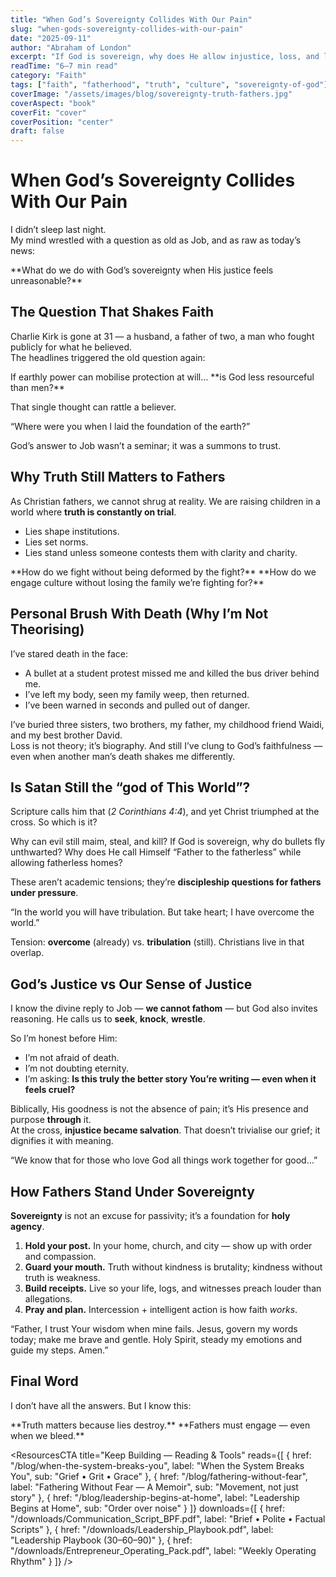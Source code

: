 ```yaml
---
title: "When God’s Sovereignty Collides With Our Pain"
slug: "when-gods-sovereignty-collides-with-our-pain"
date: "2025-09-11"
author: "Abraham of London"
excerpt: "If God is sovereign, why does He allow injustice, loss, and lies to prevail? As fathers and Christians, we cannot ignore this question."
readTime: "6–7 min read"
category: "Faith"
tags: ["faith", "fatherhood", "truth", "culture", "sovereignty-of-god"]
coverImage: "/assets/images/blog/sovereignty-truth-fathers.jpg"
coverAspect: "book"
coverFit: "cover"
coverPosition: "center"
draft: false
---
```


# When God’s Sovereignty Collides With Our Pain

I didn’t sleep last night.  
My mind wrestled with a question as old as Job, and as raw as today’s news:

<PullLine>
  **What do we do with God’s sovereignty when His justice feels unreasonable?**
</PullLine>

<Rule />

## The Question That Shakes Faith

Charlie Kirk is gone at 31 — a husband, a father of two, a man who fought publicly for what he believed.  
The headlines triggered the old question again:

<PullLine subtle>
  If earthly power can mobilise protection at will… **is God less resourceful than men?**
</PullLine>

That single thought can rattle a believer.

<Verse cite="Job 38:4">
  “Where were you when I laid the foundation of the earth?”
</Verse>

God’s answer to Job wasn’t a seminar; it was a summons to trust.

<Rule />

## Why Truth Still Matters to Fathers

As Christian fathers, we cannot shrug at reality. We are raising children in a world where **truth is constantly on trial**.

- Lies shape institutions.  
- Lies set norms.  
- Lies stand unless someone contests them with clarity and charity.

<Note tone="key" title="The Father’s Engagement">
  **How do we fight without being deformed by the fight?**  
  **How do we engage culture without losing the family we’re fighting for?**
</Note>

<Rule />

## Personal Brush With Death (Why I’m Not Theorising)

I’ve stared death in the face:

- A bullet at a student protest missed me and killed the bus driver behind me.  
- I’ve left my body, seen my family weep, then returned.  
- I’ve been warned in seconds and pulled out of danger.

I’ve buried three sisters, two brothers, my father, my childhood friend Waidi, and my best brother David.  
Loss is not theory; it’s biography. And still I’ve clung to God’s faithfulness — even when another man’s death shakes me differently.

<Rule />

## Is Satan Still the “god of This World”?

Scripture calls him that (*2 Corinthians 4:4*), and yet Christ triumphed at the cross. So which is it?

<PullLine subtle>
  Why can evil still maim, steal, and kill?  
  If God is sovereign, why do bullets fly unthwarted?  
  Why does He call Himself “Father to the fatherless” while allowing fatherless homes?
</PullLine>

These aren’t academic tensions; they’re **discipleship questions for fathers under pressure**.

<Verse cite="John 16:33">
  “In the world you will have tribulation. But take heart; I have overcome the world.”
</Verse>

Tension: **overcome** (already) vs. **tribulation** (still). Christians live in that overlap.

<Rule />

## God’s Justice vs Our Sense of Justice

I know the divine reply to Job — **we cannot fathom** — but God also invites reasoning. He calls us to **seek**, **knock**, **wrestle**.

So I’m honest before Him:

- I’m not afraid of death.  
- I’m not doubting eternity.  
- I’m asking: **Is this truly the better story You’re writing — even when it feels cruel?**

Biblically, His goodness is not the absence of pain; it’s His presence and purpose **through** it.  
At the cross, **injustice became salvation**. That doesn’t trivialise our grief; it dignifies it with meaning.

<Verse cite="Romans 8:28">
  “We know that for those who love God all things work together for good…”
</Verse>

<Rule />

## How Fathers Stand Under Sovereignty

**Sovereignty** is not an excuse for passivity; it’s a foundation for **holy agency**.

1. **Hold your post.** In your home, church, and city — show up with order and compassion.  
2. **Guard your mouth.** Truth without kindness is brutality; kindness without truth is weakness.  
3. **Build receipts.** Live so your life, logs, and witnesses preach louder than allegations.  
4. **Pray and plan.** Intercession + intelligent action is how faith *works*.

<Note tone="key" title="A 60-Second Daily Prayer">
  “Father, I trust Your wisdom when mine fails.  
  Jesus, govern my words today; make me brave and gentle.  
  Holy Spirit, steady my emotions and guide my steps. Amen.”
</Note>

<Rule />

## Final Word

I don’t have all the answers. But I know this:

<PullLine>
  **Truth matters because lies destroy.**  
  **Fathers must engage — even when we bleed.**
</PullLine>

<ResourcesCTA
  title="Keep Building — Reading & Tools"
  reads={[
    { href: "/blog/when-the-system-breaks-you", label: "When the System Breaks You", sub: "Grief • Grit • Grace" },
    { href: "/blog/fathering-without-fear", label: "Fathering Without Fear — A Memoir", sub: "Movement, not just story" },
    { href: "/blog/leadership-begins-at-home", label: "Leadership Begins at Home", sub: "Order over noise" }
  ]}
  downloads={[
    { href: "/downloads/Communication_Script_BPF.pdf", label: "Brief • Polite • Factual Scripts" },
    { href: "/downloads/Leadership_Playbook.pdf", label: "Leadership Playbook (30–60–90)" },
    { href: "/downloads/Entrepreneur_Operating_Pack.pdf", label: "Weekly Operating Rhythm" }
  ]}
/>
